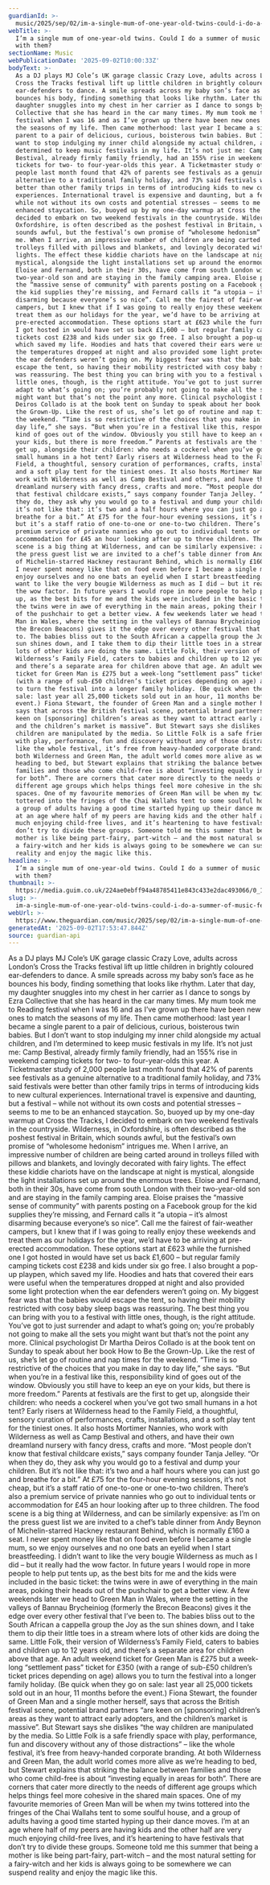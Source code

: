 ```yaml
---
guardianId: >-
  music/2025/sep/02/im-a-single-mum-of-one-year-old-twins-could-i-do-a-summer-of-music-festivals-with-them
webTitle: >-
  I’m a single mum of one-year-old twins. Could I do a summer of music festivals
  with them?
sectionName: Music
webPublicationDate: '2025-09-02T10:00:33Z'
bodyText: >-
  As a DJ plays MJ Cole’s UK garage classic Crazy Love, adults across London’s
  Cross the Tracks festival lift up little children in brightly coloured
  ear-defenders to dance. A smile spreads across my baby son’s face as he
  bounces his body, finding something that looks like rhythm. Later that day, my
  daughter snuggles into my chest in her carrier as I dance to songs by Ezra
  Collective that she has heard in the car many times. My mum took me to Reading
  festival when I was 16 and as I’ve grown up there have been new ones to match
  the seasons of my life. Then came motherhood: last year I became a single
  parent to a pair of delicious, curious, boisterous twin babies. But I don’t
  want to stop indulging my inner child alongside my actual children, and I’m
  determined to keep music festivals in my life. It’s not just me: Camp
  Bestival, already firmly family friendly, had an 155% rise in weekend camping
  tickets for two- to four-year-olds this year. A Ticketmaster study of 2,000
  people last month found that 42% of parents see festivals as a genuine
  alternative to a traditional family holiday, and 73% said festivals were
  better than other family trips in terms of introducing kids to new cultural
  experiences. International travel is expensive and daunting, but a festival –
  while not without its own costs and potential stresses – seems to me to be an
  enhanced staycation. So, buoyed up by my one-day warmup at Cross the Tracks, I
  decided to embark on two weekend festivals in the countryside. Wilderness, in
  Oxfordshire, is often described as the poshest festival in Britain, which
  sounds awful, but the festival’s own promise of “wholesome hedonism” intrigues
  me. When I arrive, an impressive number of children are being carted around in
  trolleys filled with pillows and blankets, and lovingly decorated with fairy
  lights. The effect these kiddie chariots have on the landscape at night is
  mystical, alongside the light installations set up around the enormous trees.
  Eloise and Fernand, both in their 30s, have come from south London with their
  two-year-old son and are staying in the family camping area. Eloise praises
  the “massive sense of community” with parents posting on a Facebook group for
  the kid supplies they’re missing, and Fernard calls it “a utopia – it’s almost
  disarming because everyone’s so nice”. Call me the fairest of fair-weather
  campers, but I knew that if I was going to really enjoy these weekends and
  treat them as our holidays for the year, we’d have to be arriving at
  pre-erected accommodation. These options start at £623 while the furnished one
  I got hosted in would have set us back £1,600 – but regular family camping
  tickets cost £238 and kids under six go free. I also brought a pop-up playpen,
  which saved my life. Hoodies and hats that covered their ears were useful when
  the temperatures dropped at night and also provided some light protection when
  the ear defenders weren’t going on. My biggest fear was that the babies would
  escape the tent, so having their mobility restricted with cosy baby sleep bags
  was reassuring. The best thing you can bring with you to a festival with
  little ones, though, is the right attitude. You’ve got to just surrender and
  adapt to what’s going on; you’re probably not going to make all the sets you
  might want but that’s not the point any more. Clinical psychologist Dr Martha
  Deiros Collado is at the book tent on Sunday to speak about her book How to Be
  the Grown-Up. Like the rest of us, she’s let go of routine and nap times for
  the weekend. “Time is so restrictive of the choices that you make in day to
  day life,” she says. “But when you’re in a festival like this, responsibility
  kind of goes out of the window. Obviously you still have to keep an eye on
  your kids, but there is more freedom.” Parents at festivals are the first to
  get up, alongside their children: who needs a cockerel when you’ve got two
  small humans in a hot tent? Early risers at Wilderness head to the Family
  Field, a thoughtful, sensory curation of performances, crafts, installations,
  and a soft play tent for the tiniest ones. It also hosts Mortimer Nannies, who
  work with Wilderness as well as Camp Bestival and others, and have their own
  dreamland nursery with fancy dress, crafts and more. “Most people don’t know
  that festival childcare exists,” says company founder Tanja Jelley. “Or when
  they do, they ask why you would go to a festival and dump your children. But
  it’s not like that: it’s two and a half hours where you can just go and
  breathe for a bit.” At £75 for the four-hour evening sessions, it’s not cheap,
  but it’s a staff ratio of one-to-one or one-to-two children. There’s also a
  premium service of private nannies who go out to individual tents or
  accommodation for £45 an hour looking after up to three children. The food
  scene is a big thing at Wilderness, and can be similarly expensive: as I’m on
  the press guest list we are invited to a chef’s table dinner from Andy Beynon
  of Michelin-starred Hackney restaurant Behind, which is normally £160 a seat.
  I never spent money like that on food even before I became a single mum, so we
  enjoy ourselves and no one bats an eyelid when I start breastfeeding. I didn’t
  want to like the very bougie Wilderness as much as I did – but it really had
  the wow factor. In future years I would rope in more people to help put tents
  up, as the best bits for me and the kids were included in the basic ticket:
  the twins were in awe of everything in the main areas, poking their heads out
  of the pushchair to get a better view. A few weekends later we head to Green
  Man in Wales, where the setting in the valleys of Bannau Brycheiniog (formerly
  the Brecon Beacons) gives it the edge over every other festival that I’ve been
  to. The babies bliss out to the South African a cappella group the Joy as the
  sun shines down, and I take them to dip their little toes in a stream where
  lots of other kids are doing the same. Little Folk, their version of
  Wilderness’s Family Field, caters to babies and children up to 12 years old,
  and there’s a separate area for children above that age. An adult weekend
  ticket for Green Man is £275 but a week-long “settlement pass” ticket for £350
  (with a range of sub-£50 children’s ticket prices depending on age) allows you
  to turn the festival into a longer family holiday. (Be quick when they go on
  sale: last year all 25,000 tickets sold out in an hour, 11 months before the
  event.) Fiona Stewart, the founder of Green Man and a single mother herself,
  says that across the British festival scene, potential brand partners “are
  keen on [sponsoring] children’s areas as they want to attract early adopters,
  and the children’s market is massive”. But Stewart says she dislikes “the way
  children are manipulated by the media. So Little Folk is a safe friendly space
  with play, performance, fun and discovery without any of those distractions” –
  like the whole festival, it’s free from heavy-handed corporate branding. At
  both Wilderness and Green Man, the adult world comes more alive as we’re
  heading to bed, but Stewart explains that striking the balance between
  families and those who come child-free is about “investing equally in areas
  for both”. There are corners that cater more directly to the needs of
  different age groups which helps things feel more cohesive in the shared main
  spaces. One of my favourite memories of Green Man will be when my twins
  tottered into the fringes of the Chai Wallahs tent to some soulful house, and
  a group of adults having a good time started hyping up their dance moves. I’m
  at an age where half of my peers are having kids and the other half are very
  much enjoying child-free lives, and it’s heartening to have festivals that
  don’t try to divide these groups. Someone told me this summer that being a
  mother is like being part-fairy, part-witch – and the most natural setting for
  a fairy-witch and her kids is always going to be somewhere we can suspend
  reality and enjoy the magic like this.
headline: >-
  I’m a single mum of one-year-old twins. Could I do a summer of music festivals
  with them?
thumbnail: >-
  https://media.guim.co.uk/224ae0ebff94a48785411e843c433e2dac493066/0_1325_4000_3200/500.jpg
slug: >-
  im-a-single-mum-of-one-year-old-twins-could-i-do-a-summer-of-music-festivals-with-them
webUrl: >-
  https://www.theguardian.com/music/2025/sep/02/im-a-single-mum-of-one-year-old-twins-could-i-do-a-summer-of-music-festivals-with-them
generatedAt: '2025-09-02T17:53:47.844Z'
source: guardian-api
---
```

As a DJ plays MJ Cole’s UK garage classic Crazy Love, adults across London’s Cross the Tracks festival lift up little children in brightly coloured ear-defenders to dance. A smile spreads across my baby son’s face as he bounces his body, finding something that looks like rhythm. Later that day, my daughter snuggles into my chest in her carrier as I dance to songs by Ezra Collective that she has heard in the car many times. My mum took me to Reading festival when I was 16 and as I’ve grown up there have been new ones to match the seasons of my life. Then came motherhood: last year I became a single parent to a pair of delicious, curious, boisterous twin babies. But I don’t want to stop indulging my inner child alongside my actual children, and I’m determined to keep music festivals in my life. It’s not just me: Camp Bestival, already firmly family friendly, had an 155% rise in weekend camping tickets for two- to four-year-olds this year. A Ticketmaster study of 2,000 people last month found that 42% of parents see festivals as a genuine alternative to a traditional family holiday, and 73% said festivals were better than other family trips in terms of introducing kids to new cultural experiences. International travel is expensive and daunting, but a festival – while not without its own costs and potential stresses – seems to me to be an enhanced staycation. So, buoyed up by my one-day warmup at Cross the Tracks, I decided to embark on two weekend festivals in the countryside. Wilderness, in Oxfordshire, is often described as the poshest festival in Britain, which sounds awful, but the festival’s own promise of “wholesome hedonism” intrigues me. When I arrive, an impressive number of children are being carted around in trolleys filled with pillows and blankets, and lovingly decorated with fairy lights. The effect these kiddie chariots have on the landscape at night is mystical, alongside the light installations set up around the enormous trees. Eloise and Fernand, both in their 30s, have come from south London with their two-year-old son and are staying in the family camping area. Eloise praises the “massive sense of community” with parents posting on a Facebook group for the kid supplies they’re missing, and Fernard calls it “a utopia – it’s almost disarming because everyone’s so nice”. Call me the fairest of fair-weather campers, but I knew that if I was going to really enjoy these weekends and treat them as our holidays for the year, we’d have to be arriving at pre-erected accommodation. These options start at £623 while the furnished one I got hosted in would have set us back £1,600 – but regular family camping tickets cost £238 and kids under six go free. I also brought a pop-up playpen, which saved my life. Hoodies and hats that covered their ears were useful when the temperatures dropped at night and also provided some light protection when the ear defenders weren’t going on. My biggest fear was that the babies would escape the tent, so having their mobility restricted with cosy baby sleep bags was reassuring. The best thing you can bring with you to a festival with little ones, though, is the right attitude. You’ve got to just surrender and adapt to what’s going on; you’re probably not going to make all the sets you might want but that’s not the point any more. Clinical psychologist Dr Martha Deiros Collado is at the book tent on Sunday to speak about her book How to Be the Grown-Up. Like the rest of us, she’s let go of routine and nap times for the weekend. “Time is so restrictive of the choices that you make in day to day life,” she says. “But when you’re in a festival like this, responsibility kind of goes out of the window. Obviously you still have to keep an eye on your kids, but there is more freedom.” Parents at festivals are the first to get up, alongside their children: who needs a cockerel when you’ve got two small humans in a hot tent? Early risers at Wilderness head to the Family Field, a thoughtful, sensory curation of performances, crafts, installations, and a soft play tent for the tiniest ones. It also hosts Mortimer Nannies, who work with Wilderness as well as Camp Bestival and others, and have their own dreamland nursery with fancy dress, crafts and more. “Most people don’t know that festival childcare exists,” says company founder Tanja Jelley. “Or when they do, they ask why you would go to a festival and dump your children. But it’s not like that: it’s two and a half hours where you can just go and breathe for a bit.” At £75 for the four-hour evening sessions, it’s not cheap, but it’s a staff ratio of one-to-one or one-to-two children. There’s also a premium service of private nannies who go out to individual tents or accommodation for £45 an hour looking after up to three children. The food scene is a big thing at Wilderness, and can be similarly expensive: as I’m on the press guest list we are invited to a chef’s table dinner from Andy Beynon of Michelin-starred Hackney restaurant Behind, which is normally £160 a seat. I never spent money like that on food even before I became a single mum, so we enjoy ourselves and no one bats an eyelid when I start breastfeeding. I didn’t want to like the very bougie Wilderness as much as I did – but it really had the wow factor. In future years I would rope in more people to help put tents up, as the best bits for me and the kids were included in the basic ticket: the twins were in awe of everything in the main areas, poking their heads out of the pushchair to get a better view. A few weekends later we head to Green Man in Wales, where the setting in the valleys of Bannau Brycheiniog (formerly the Brecon Beacons) gives it the edge over every other festival that I’ve been to. The babies bliss out to the South African a cappella group the Joy as the sun shines down, and I take them to dip their little toes in a stream where lots of other kids are doing the same. Little Folk, their version of Wilderness’s Family Field, caters to babies and children up to 12 years old, and there’s a separate area for children above that age. An adult weekend ticket for Green Man is £275 but a week-long “settlement pass” ticket for £350 (with a range of sub-£50 children’s ticket prices depending on age) allows you to turn the festival into a longer family holiday. (Be quick when they go on sale: last year all 25,000 tickets sold out in an hour, 11 months before the event.) Fiona Stewart, the founder of Green Man and a single mother herself, says that across the British festival scene, potential brand partners “are keen on [sponsoring] children’s areas as they want to attract early adopters, and the children’s market is massive”. But Stewart says she dislikes “the way children are manipulated by the media. So Little Folk is a safe friendly space with play, performance, fun and discovery without any of those distractions” – like the whole festival, it’s free from heavy-handed corporate branding. At both Wilderness and Green Man, the adult world comes more alive as we’re heading to bed, but Stewart explains that striking the balance between families and those who come child-free is about “investing equally in areas for both”. There are corners that cater more directly to the needs of different age groups which helps things feel more cohesive in the shared main spaces. One of my favourite memories of Green Man will be when my twins tottered into the fringes of the Chai Wallahs tent to some soulful house, and a group of adults having a good time started hyping up their dance moves. I’m at an age where half of my peers are having kids and the other half are very much enjoying child-free lives, and it’s heartening to have festivals that don’t try to divide these groups. Someone told me this summer that being a mother is like being part-fairy, part-witch – and the most natural setting for a fairy-witch and her kids is always going to be somewhere we can suspend reality and enjoy the magic like this.
